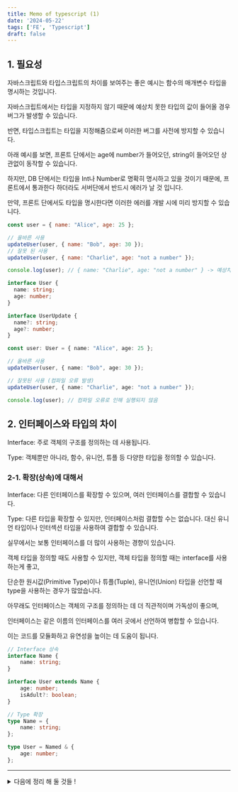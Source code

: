 ```yaml
---
title: Memo of typescript (1)
date: '2024-05-22'
tags: ['FE', 'Typescript']
draft: false
---
```


## 1. 필요성

자바스크립트와 타입스크립트의 차이를 보여주는 좋은 예시는 함수의 매개변수 타입을 명시하는 것입니다.

자바스크립트에서는 타입을 지정하지 않기 때문에 예상치 못한 타입의 값이 들어올 경우 버그가 발생할 수 있습니다.

반면, 타입스크립트는 타입을 지정해줌으로써 이러한 버그를 사전에 방지할 수 있습니다.

아래 예시를 보면, 프론트 단에서는 age에 number가 들어오던, string이 들어오던 상관없이 동작할 수 있습니다.

하지만, DB 단에서는 타입을 Int나 Number로 명확히 명시하고 있을 것이기 때문에, 프론트에서 통과한다 하더라도 서버단에서 반드시 에러가 날 것 입니다.

만약, 프론트 단에서도 타입을 명시한다면 이러한 에러를 개발 시에 미리 방지할 수 있습니다.

```javascript
const user = { name: "Alice", age: 25 };

// 올바른 사용
updateUser(user, { name: "Bob", age: 30 });
// 잘못 된 사용
updateUser(user, { name: "Charlie", age: "not a number" });

console.log(user); // { name: "Charlie", age: "not a number" } -> 예상치 못한 결과

```

``` typescript
interface User {
  name: string;
  age: number;
}

interface UserUpdate {
  name?: string;
  age?: number;
}

const user: User = { name: "Alice", age: 25 };

// 올바른 사용
updateUser(user, { name: "Bob", age: 30 });

// 잘못된 사용 (컴파일 오류 발생)
updateUser(user, { name: "Charlie", age: "not a number" });

console.log(user); // 컴파일 오류로 인해 실행되지 않음

```

## 2. 인터페이스와 타입의 차이

Interface: 주로 객체의 구조를 정의하는 데 사용됩니다.

Type: 객체뿐만 아니라, 함수, 유니언, 튜플 등 다양한 타입을 정의할 수 있습니다.

### 2-1. 확장(상속)에 대해서

Interface: 다른 인터페이스를 확장할 수 있으며, 여러 인터페이스를 결합할 수 있습니다.

Type: 다른 타입을 확장할 수 있지만, 인터페이스처럼 결합할 수는 없습니다. 대신 유니언 타입이나 인터섹션 타입을 사용하여 결합할 수 있습니다.

실무에서는 보통 인터페이스를 더 많이 사용하는 경향이 있습니다. 

객체 타입을 정의할 때도 사용할 수 있지만, 객체 타입을 정의할 때는 interface를 사용하는게 좋고,

단순한 원시값(Primitive Type)이나 튜플(Tuple), 유니언(Union) 타입을 선언할 때 type을 사용하는 경우가 많았습니다.

아무래도 인터페이스는 객체의 구조를 정의하는 데 더 직관적이며 가독성이 좋으며,

인터페이스는 같은 이름의 인터페이스를 여러 곳에서 선언하여 병합할 수 있습니다.

이는 코드를 모듈화하고 유연성을 높이는 데 도움이 됩니다.

``` typescript
// Interface 상속
interface Name {
    name: string;
}

interface User extends Name {
    age: number;
    isAdult?: boolean;
}

// Type 확장
type Name = {
    name: string;
};

type User = Named & {
    age: number;
};
```


---


<details>
  <summary> 다음에 정리 해 둘 것들 ! </summary>

> 고급 타입

> 유틸리티 타입에 대해서 

> 모듈과 네임스페이스

> d.ts에 대해서 (최근 면접에서 타입 정의 파일을 쓴 적이 있냐는 질문을 받았었다. 
> 개인적으로는 주로 글로벌 타입을 선언할 때 많이 썼었던 기억이 나지만,
> 팀적으로는 저 파일을 사용한 적이 없었던 것 같은데 이는 주변에 다시 한 번 확인을 봐야 할 것 같다.)

> 고도의 타입화는 필요한가? 
> 같이 일하는 팀원 중 하나가 스토어의 모든 인터페이스를 정의하는 것을 본 적이 있었는데 .... 결과적으로는 존경은 했으나 팀 내에서는 사용하지 않았던 일화.
> (가독성, 확장의 용이성, 버그 발생 가능성 등의 고려)

</details>